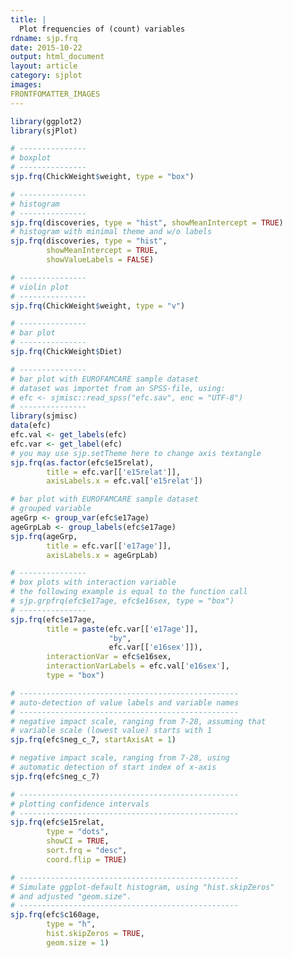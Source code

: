 ```yaml
---
title: |
  Plot frequencies of (count) variables
rdname: sjp.frq
date: 2015-10-22
output: html_document
layout: article
category: sjplot
images:
FRONTFOMATTER_IMAGES
---
```


```r
library(ggplot2)
library(sjPlot)
```

```r
# ---------------
# boxplot
# ---------------
sjp.frq(ChickWeight$weight, type = "box")

# ---------------
# histogram
# ---------------
sjp.frq(discoveries, type = "hist", showMeanIntercept = TRUE)
# histogram with minimal theme and w/o labels
sjp.frq(discoveries, type = "hist",
        showMeanIntercept = TRUE,
        showValueLabels = FALSE)

# ---------------
# violin plot
# ---------------
sjp.frq(ChickWeight$weight, type = "v")

# ---------------
# bar plot
# ---------------
sjp.frq(ChickWeight$Diet)

# ---------------
# bar plot with EUROFAMCARE sample dataset
# dataset was importet from an SPSS-file, using:
# efc <- sjmisc::read_spss("efc.sav", enc = "UTF-8")
# ---------------
library(sjmisc)
data(efc)
efc.val <- get_labels(efc)
efc.var <- get_label(efc)
# you may use sjp.setTheme here to change axis textangle
sjp.frq(as.factor(efc$e15relat),
        title = efc.var[['e15relat']],
        axisLabels.x = efc.val['e15relat'])

# bar plot with EUROFAMCARE sample dataset
# grouped variable
ageGrp <- group_var(efc$e17age)
ageGrpLab <- group_labels(efc$e17age)
sjp.frq(ageGrp,
        title = efc.var[['e17age']],
        axisLabels.x = ageGrpLab)

# ---------------
# box plots with interaction variable
# the following example is equal to the function call
# sjp.grpfrq(efc$e17age, efc$e16sex, type = "box")
# ---------------
sjp.frq(efc$e17age,
        title = paste(efc.var[['e17age']],
                      "by",
                      efc.var[['e16sex']]),
        interactionVar = efc$e16sex,
        interactionVarLabels = efc.val['e16sex'],
        type = "box")

# -------------------------------------------------
# auto-detection of value labels and variable names
# -------------------------------------------------
# negative impact scale, ranging from 7-28, assuming that
# variable scale (lowest value) starts with 1
sjp.frq(efc$neg_c_7, startAxisAt = 1)

# negative impact scale, ranging from 7-28, using
# automatic detection of start index of x-axis
sjp.frq(efc$neg_c_7)

# -------------------------------------------------
# plotting confidence intervals
# -------------------------------------------------
sjp.frq(efc$e15relat,
        type = "dots",
        showCI = TRUE,
        sort.frq = "desc",
        coord.flip = TRUE)

# -------------------------------------------------
# Simulate ggplot-default histogram, using "hist.skipZeros"
# and adjusted "geom.size".
# -------------------------------------------------
sjp.frq(efc$c160age,
        type = "h",
        hist.skipZeros = TRUE,
        geom.size = 1)



```